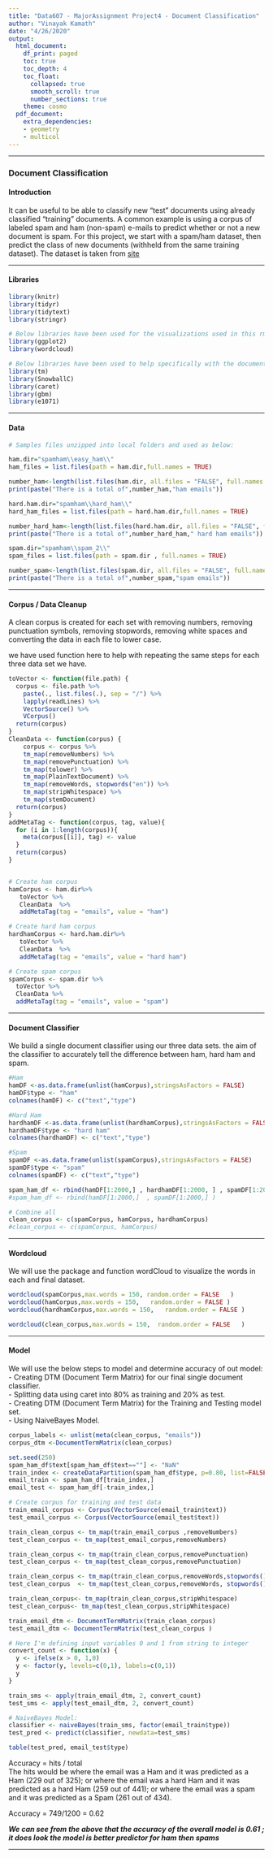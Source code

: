 ---
title: "Data607 - MajorAssignment Project4 - Document Classification"
author: "Vinayak Kamath"
date: "4/26/2020"
output:
  html_document:
    df_print: paged
    toc: true
    toc_depth: 4
    toc_float: 
      collapsed: true
      smooth_scroll: true
      number_sections: true
    theme: cosmo
  pdf_document:
    extra_dependencies:
    - geometry
    - multicol
---
*** 

### Document Classification    

#### Introduction  

It can be useful to be able to classify new "test" documents using already classified "training" documents.  A common example is using a corpus of labeled spam and ham (non-spam) e-mails to predict whether or not a new document is spam.  For this project, we start with a spam/ham dataset, then predict the class of new documents (withheld from the same training dataset). The dataset is taken from [site](https://spamassassin.apache.org/old/publiccorpus/)  

***

#### Libraries   

```{r message=FALSE, warning=FALSE}
library(knitr)
library(tidyr)
library(tidytext)
library(stringr)

# Below libraries have been used for the visualizations used in this rmd:
library(ggplot2)
library(wordcloud)

# Below libraries have been used to help specifically with the document classification work, modeling and naiveBayes:
library(tm)
library(SnowballC)
library(caret)
library(gbm)
library(e1071)
```


***

#### Data 

```{r data, warning=FALSE}

# Samples files unzipped into local folders and used as below:

ham.dir="spamham\\easy_ham\\"
ham_files = list.files(path = ham.dir,full.names = TRUE)

number_ham<-length(list.files(ham.dir, all.files = "FALSE", full.names = "TRUE"))
print(paste("There is a total of",number_ham,"ham emails"))

hard.ham.dir="spamham\\hard_ham\\"
hard_ham_files = list.files(path = hard.ham.dir,full.names = TRUE)

number_hard_ham<-length(list.files(hard.ham.dir, all.files = "FALSE", full.names = "TRUE"))
print(paste("There is a total of",number_hard_ham," hard ham emails"))

spam.dir="spamham\\spam_2\\"
spam_files = list.files(path = spam.dir , full.names = TRUE)

number_spam<-length(list.files(spam.dir, all.files = "FALSE", full.names = "TRUE"))
print(paste("There is a total of",number_spam,"spam emails"))

```



***

#### Corpus / Data Cleanup

A clean corpus is created for each set with removing numbers, removing  punctuation symbols, removing stopwords, removing white spaces and converting the data in each file to lower case.   

we have used function here to help with repeating the same steps for each three data set we have.   

```{r corpus, warning=FALSE}

toVector <- function(file.path) {
  corpus <- file.path %>%                            
    paste(., list.files(.), sep = "/") %>%          
    lapply(readLines) %>%                          
    VectorSource() %>%                             
    VCorpus()                                       
  return(corpus)
}
CleanData <- function(corpus) {
    corpus <- corpus %>%
    tm_map(removeNumbers) %>%                       
    tm_map(removePunctuation) %>%                   
    tm_map(tolower) %>%                            
    tm_map(PlainTextDocument) %>%                   
    tm_map(removeWords, stopwords("en")) %>%        
    tm_map(stripWhitespace) %>%                    
    tm_map(stemDocument)                           
  return(corpus)
}
addMetaTag <- function(corpus, tag, value){
  for (i in 1:length(corpus)){
    meta(corpus[[i]], tag) <- value                    
  }
  return(corpus)
}


# Create ham corpus
hamCorpus <- ham.dir%>%
   toVector %>% 
   CleanData  %>% 
   addMetaTag(tag = "emails", value = "ham")

# Create hard ham corpus
hardhamCorpus <- hard.ham.dir%>%
   toVector %>% 
   CleanData  %>% 
   addMetaTag(tag = "emails", value = "hard ham")

# Create spam corpus
spamCorpus <- spam.dir %>%
  toVector %>%
  CleanData %>%
  addMetaTag(tag = "emails", value = "spam")

```


***

#### Document Classifier

We build a single document classifier using our three data sets. the aim of the classifier to accurately tell the difference between ham, hard ham and spam.  

```{r Classifier, warning=FALSE}
#Ham
hamDF <-as.data.frame(unlist(hamCorpus),stringsAsFactors = FALSE)
hamDF$type <- "ham"
colnames(hamDF) <- c("text","type")

#Hard Ham
hardhamDF <-as.data.frame(unlist(hardhamCorpus),stringsAsFactors = FALSE)
hardhamDF$type <- "hard ham"
colnames(hardhamDF) <- c("text","type")

#Spam
spamDF <-as.data.frame(unlist(spamCorpus),stringsAsFactors = FALSE)
spamDF$type <- "spam"
colnames(spamDF) <- c("text","type")

spam_ham_df <- rbind(hamDF[1:2000,] , hardhamDF[1:2000, ] , spamDF[1:2000,] )
#spam_ham_df <- rbind(hamDF[1:2000,]  , spamDF[1:2000,] )

# Combine all 
clean_corpus <- c(spamCorpus, hamCorpus, hardhamCorpus)
#clean_corpus <- c(spamCorpus, hamCorpus)
```


***

#### Wordcloud

We will use the package and function wordCloud to visualize the words in each and final dataset.  

```{r wordcloud, warning=FALSE}

wordcloud(spamCorpus,max.words = 150, random.order = FALSE   )
wordcloud(hamCorpus,max.words = 150,   random.order = FALSE )
wordcloud(hardhamCorpus,max.words = 150,   random.order = FALSE )

wordcloud(clean_corpus,max.words = 150,  random.order = FALSE   )

```  

***

#### Model

We will use the below steps to model and determine accuracy of out model:  
- Creating DTM (Document Term Matrix) for our final single document classifier.  
- Splitting data using caret into 80% as training and 20% as test.   
- Creating DTM (Document Term Matrix) for the Training and Testing model set.  
- Using NaiveBayes Model.  

```{r model, warning=FALSE}

corpus_labels <- unlist(meta(clean_corpus, "emails"))
corpus_dtm <-DocumentTermMatrix(clean_corpus)

set.seed(250)
spam_ham_df$text[spam_ham_df$text==""] <- "NaN"
train_index <- createDataPartition(spam_ham_df$type, p=0.80, list=FALSE)
email_train <- spam_ham_df[train_index,]
email_test <- spam_ham_df[-train_index,]

# Create corpus for training and test data
train_email_corpus <- Corpus(VectorSource(email_train$text))
test_email_corpus <- Corpus(VectorSource(email_test$text))

train_clean_corpus <- tm_map(train_email_corpus ,removeNumbers)
test_clean_corpus <- tm_map(test_email_corpus,removeNumbers)

train_clean_corpus <- tm_map(train_clean_corpus,removePunctuation)
test_clean_corpus <- tm_map(test_clean_corpus,removePunctuation)

train_clean_corpus <- tm_map(train_clean_corpus,removeWords,stopwords())
test_clean_corpus  <- tm_map(test_clean_corpus,removeWords, stopwords())

train_clean_corpus<- tm_map(train_clean_corpus,stripWhitespace)
test_clean_corpus<- tm_map(test_clean_corpus,stripWhitespace)

train_email_dtm <- DocumentTermMatrix(train_clean_corpus)
test_email_dtm <- DocumentTermMatrix(test_clean_corpus )

# Here I'm defining input variables 0 and 1 from string to integer
convert_count <- function(x) {
  y <- ifelse(x > 0, 1,0)
  y <- factor(y, levels=c(0,1), labels=c(0,1))
  y
}

train_sms <- apply(train_email_dtm, 2, convert_count)
test_sms <- apply(test_email_dtm, 2, convert_count)

# NaiveBayes Model:
classifier <- naiveBayes(train_sms, factor(email_train$type))
test_pred <- predict(classifier, newdata=test_sms)

table(test_pred, email_test$type)

```


Accuracy =   hits / total  
The hits would be where the email was a Ham and it was predicted as a Ham (229 out of 325); or where the email was a hard Ham and it was predicted as a hard Ham (259 out of 441); or where the email was a spam and it was predicted as a Spam (261 out of 434).

Accuracy =  749/1200  = 0.62

***We can see from the  above that the accuracy of the overall model is 0.61 ; it does look the model is better predictor for ham then spams***

***    


